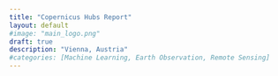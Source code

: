 ```yaml
---
title: "Copernicus Hubs Report"
layout: default
#image: "main_logo.png"
draft: true
description: "Vienna, Austria"
#categories: [Machine Learning, Earth Observation, Remote Sensing]
---
```

